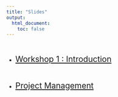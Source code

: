 ```yaml
---
title: "Slides"
output:
  html_document:
    toc: false
---
```



<br>

- <span style="font-size: 1.5em">[Workshop 1 : Introduction](01_intro.html)</span>

<br>

- <span style="font-size: 1.5em">[Project Management](02_workflowtalk.html)</span>
